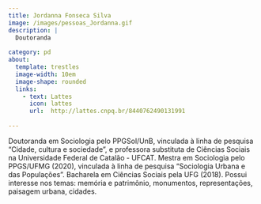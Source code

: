 ```yaml
---
title: Jordanna Fonseca Silva
image: /images/pessoas_Jordanna.gif
description: |
  Doutoranda
  
category: pd
about:
  template: trestles
  image-width: 10em
  image-shape: rounded
  links:
    - text: Lattes
      icon: lattes
      url:  http://lattes.cnpq.br/8440762490131991
    
---
```


Doutoranda em Sociologia pelo PPGSol/UnB, vinculada à linha de pesquisa "Cidade, cultura e sociedade", e professora substituta de Ciências Sociais na Universidade Federal de Catalão - UFCAT. Mestra em Sociologia pelo PPGS/UFMG (2020), vinculada à linha de pesquisa "Sociologia Urbana e das Populações". Bacharela em Ciências Sociais pela UFG (2018). Possui interesse nos temas: memória e patrimônio, monumentos, representações, paisagem urbana, cidades.


<!-- Google tag (gtag.js) -->
<script async src="https://www.googletagmanager.com/gtag/js?id=G-GB2MGT95N0"></script>
<script>
  window.dataLayer = window.dataLayer || [];
  function gtag(){dataLayer.push(arguments);}
  gtag('js', new Date());

  gtag('config', 'G-GB2MGT95N0');
</script>